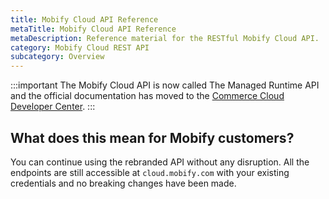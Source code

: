 ```yaml
---
title: Mobify Cloud API Reference
metaTitle: Mobify Cloud API Reference
metaDescription: Reference material for the RESTful Mobify Cloud API.
category: Mobify Cloud REST API
subcategory: Overview
---
```


:::important
The Mobify Cloud API is now called The Managed Runtime API and the official documentation has moved to the [Commerce Cloud Developer Center](https://developer.commercecloud.com/s/api-details/a003k00000VzwSvAAJ/commerce-cloud-developer-centermanagedruntime).
:::

## What does this mean for Mobify customers?

You can continue using the rebranded API without any disruption. All the endpoints are still accessible at `cloud.mobify.com` with your existing credentials and no breaking changes have been made.
